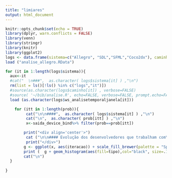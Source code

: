 ```yaml
---
title: "limiares"
output: html_document
---
```


```r
knitr::opts_chunk$set(echo = TRUE)
library(dplyr, warn.conflicts = FALSE)
library(venn)
library(stringr)
library(knitr)
library(ggplot2)
logs <- data.frame(sistema=c("Allegro", "SDL","SFML","Coco2dx"), caminho = c('~/bib/log_allegro.R', '~/bib/log_SDL.R', '~/bib/log_SFML.R', '~/bib/log_coco2dx.R'),ws_analise=c('~/bib/analise_allegro.RData', '~/bib/analise_SDL.RData', '~/bib/analise_SFML.RData', '~/bib/analise_coco2dx.RData'), ws_analisetemporal = c('~/bib/analisetemporal_allegro.RData', '~/bib/analisetemporal_SDL.RData', '~/bib/analisetemporal_SFML.RData', '~/bib/analisetemporal_coco2dx.RData'), ws_analisetemporaljanela = c('~/bib/analisetemporaljanela_allegro.RData', '~/bib/analisetemporaljanela_SDL.RData', '~/bib/analisetemporaljanela_SFML.RData', '~/bib/analisetemporaljanela_coco2dx.RData')  )
load ("analise_allegro.RData")
```



```r
for (it in 1:length(logs$sistema)){
  aux<-it
  #cat("  \n###",  as.character( logs$sistema[it] ) ,"\n")
  rm(list = ls()[!ls() %in% c("logs","it")])
  #source(as.character(logs$caminho[it]) , verbose=FALSE)
  #source( '~/bib/analise.R', echo=FALSE, verbose=FALSE, prompt.echo=FALSE)
  load (as.character(logs$ws_analisetemporaljanela[it]))

    for (itt in 1:length(prob)){
         cat("\n\n####",  as.character( logs$sistema[it] ) ,"\n")
         cat("\n",  as.character( prob[itt] ) ,"\n")
         x<-saida_device_bind%>% filter(prob==prob[itt])      

        print("<div align='center'>")
         cat ("\n\n#### Evolução dos desenvolvedores que trabalham com\n dispositivos desktop e mobile \n( janela 24 semanas, iteracao de 4 semanas)\n")
         print("</div>")
        g <- ggplot(x, aes(iteracao)) + scale_fill_brewer(palette = "Spectral")
        print (  g + geom_histogram(aes(fill=tipo),col="black", size=.1) )
        cat("\n")
  }
    
}
```

